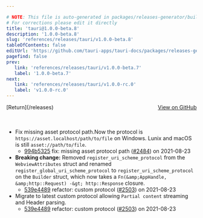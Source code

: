 ```yaml
---

# NOTE: This file is auto-generated in packages/releases-generator/build.ts
# For corrections please edit it directly
title: 'tauri@1.0.0-beta.8'
description: '1.0.0-beta.8'
slug: 'references/releases/tauri/v1.0.0-beta.8'
tableOfContents: false
editUrl: 'https://github.com/tauri-apps/tauri-docs/packages/releases-generator/build.ts'
pagefind: false
prev:
   link: 'references/releases/tauri/v1.0.0-beta.7'
   label: '1.0.0-beta.7'
next:
   link: 'references/releases/tauri/v1.0.0-rc.0'
   label: 'v1.0.0-rc.0'
---
```


			

<ReleaseSidebar slug="references/releases/tauri"  packageName="tauri" />

<div style="margin-bottom:3rem; display: flex; justify-content: space-between; align-items: center"><span>[Return](/releases)</span><span><a href="https://github.com/tauri-apps/tauri/releases/tag/tauri-v1.0.0-beta.8">View on GitHub</a></span></div>

- Fix missing asset protocol path.Now the protocol is `https://asset.localhost/path/to/file` on Windows. Lunix and macOS
  is still `asset://path/to/file`.
  - [994b5325](https://www.github.com/tauri-apps/tauri/commit/994b5325dd385f564b37fe1530c5d798dc925fff) fix: missing asset protocol path ([#2484](https://www.github.com/tauri-apps/tauri/pull/2484)) on 2021-08-23
- **Breaking change:** Removed `register_uri_scheme_protocol` from the `WebviewAttributes` struct and renamed `register_global_uri_scheme_protocol` to `register_uri_scheme_protocol` on the `Builder` struct, which now takes a `Fn(&amp;AppHandle, &amp;http::Request) -&gt; http::Response` closure.
  - [539e4489](https://www.github.com/tauri-apps/tauri/commit/539e4489e0bac7029d86917e9982ea49e02fe489) refactor: custom protocol ([#2503](https://www.github.com/tauri-apps/tauri/pull/2503)) on 2021-08-23
- Migrate to latest custom protocol allowing `Partial content` streaming and Header parsing.
  - [539e4489](https://www.github.com/tauri-apps/tauri/commit/539e4489e0bac7029d86917e9982ea49e02fe489) refactor: custom protocol ([#2503](https://www.github.com/tauri-apps/tauri/pull/2503)) on 2021-08-23

